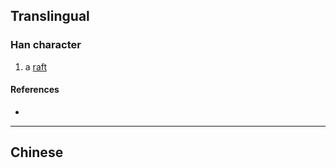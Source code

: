 {{character info/new}}
==Translingual==

===Han character===
{{Han char|rn=85|rad=水|as=05|sn=8|four=34100|canj=EODI|ids=⿰氵付}}

# a [[raft]]

====References====
* {{Han ref|kx=0618.100|dkj=17321|dj=1013.070|hdz=31588.040|uh=6CED|ud=27885|bh=CCFD|bd=52477}}

----

==Chinese==
{{zh-see|桴|a}}